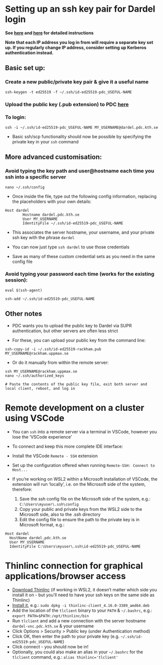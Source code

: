 # Setting up an ssh key pair for Dardel login

**See [here](https://www.pdc.kth.se/support/documents/login/ssh_keys.html) and [here](https://www.pdc.kth.se/support/documents/login/ssh_login.html) for detailed instructions**

**Note that each IP address you log in from will require a separate key set up. If you regularly change IP address, consider setting up Kerberos authentication instead.**

## Basic set up:

### Create a new public/private key pair & give it a useful name

`ssh-keygen -t ed25519 -f ~/.ssh/id-ed25519-pdc_USEFUL-NAME`

### Upload the **public** key (.pub extension) to PDC [here](https://loginportal.pdc.kth.se)

### To login:

`ssh -i ~/.ssh/id-ed25519-pdc_USEFUL-NAME MY_USERNAME@dardel.pdc.kth.se`

- Basic ssh/scp functionality should now be possible by specifying the private key in your `ssh` command

## More advanced customisation:

### Avoid typing the key path and user@hostname each time you ssh into a specific server

`nano ~/.ssh/config`

-   Once inside the file, type out the following config information, replacing the placeholders with your own details:

```         
Host dardel
        Hostname dardel.pdc.kth.se
        User MY_USERNAME
        IdentityFile ~/.ssh/id-ed25519-pdc_USEFUL-NAME
```

-   This associates the server hostname, your username, and your private ssh key with the phrase `dardel`

-   You can now just type `ssh dardel` to use those credentials

-   Save as many of these custom credential sets as you need in the same config file

### Avoid typing your password each time (works for the existing session):

`eval $(ssh-agent)`

`ssh-add ~/.ssh/id-ed25519-pdc_USEFUL-NAME`

## Other notes

-   PDC wants you to upload the public key to Dardel via SUPR authentication, but other servers are often less strict

-   For these, you can upload your public key from the command line:

`ssh-copy-id -i ~/.ssh/id-ed25519-rackham.pub MY_USERNAME@rackham.uppmax.se`

-   Or do it manually from within the remote server:

```         
ssh MY_USERNAME@rackham.uppmax.se
nano ~/.ssh/authorized_keys

# Paste the contents of the public key file, exit both server and local client, reboot, and log in
```

# Remote development on a cluster using VSCode

- You can `ssh` into a remote server via a terminal in VSCode, however you lose the 'VSCode experience'

- To connect and keep this more complete IDE interface:

- Install the VSCode `Remote - SSH` extension

- Set up the configuration offered when running `Remote-SSH: Connect to Host...`

- If you're working on WSL2 within a Microsoft installation of VSCode, the extension will run 'locally', i.e. on the Microsoft side of the system, therefore:

	1. Save the ssh config file on the Microsoft side of the system, e.g.: `C:\Users\myuser\.ssh\config`
	1. Copy your public and private keys from the WSL2 side to the Microsoft side, also to the .ssh directory
	1. Edit the config file to ensure the path to the private key is in Microsoft format, e.g.:

```
Host dardel
  HostName dardel.pdc.kth.se
  User MY_USERNAME
  IdentityFile C:\Users\myuser\.ssh\id-ed25519-pdc_USEFUL-NAME
```

# Thinlinc connection for graphical applications/browser access

- [Download Thinlinc](https://www.cendio.com/thinlinc/download) (if working in WSL2, it doesn't matter which side you install it on - but you'll need to have your ssh keys on the same side as Thinlinc)
- [Install it](https://www.cendio.com/resources/docs/tag-devel/html/client_linux.html), e.g.: `sudo dpkg -i thinlinc-client_4.16.0-3389_amd64.deb`
- Add the location of the `tlclient` binary to your `PATH` & `~/.bashrc`, e.g.: `export PATH=$PATH:/opt/thinlinc/bin`
- Run `tlclient` and add a new connection with the server hostname `dardel-vnc.pdc.kth.se` & your username
- Click Options > Security > Public key (under Authentication method)
- Click OK, then enter the path to your private key (e.g. `~/.ssh/id-ed25519-pdc_USEFUL-NAME`)
- Click connect - you should now be in!
- Optionally, you could also make an alias in your `~/.bashrc` for the `tlclient` command, e.g.: `alias thinlinc='tlclient'`

